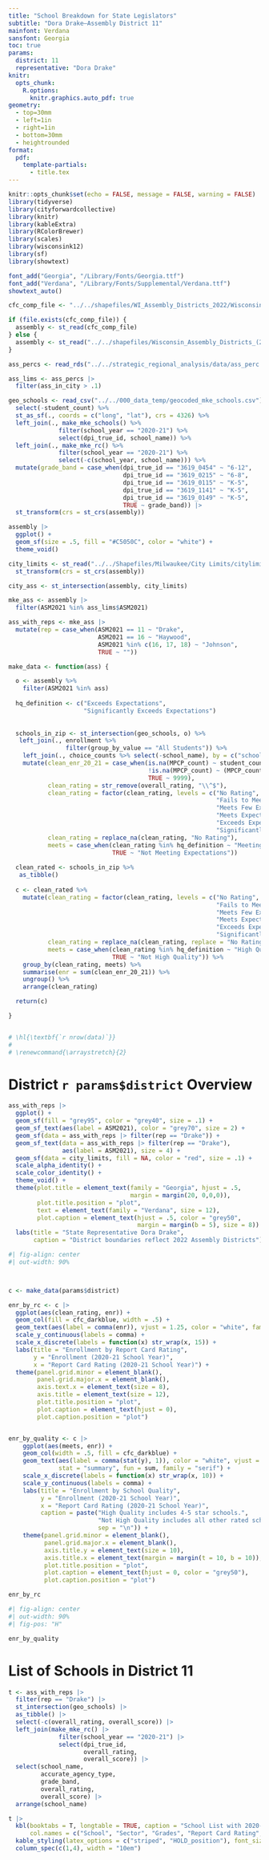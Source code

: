 ```yaml
---
title: "School Breakdown for State Legislators"
subtitle: "Dora Drake—Assembly District 11"
mainfont: Verdana
sansfont: Georgia
toc: true
params:
  district: 11
  representative: "Dora Drake"
knitr:
  opts_chunk: 
    R.options:
      knitr.graphics.auto_pdf: true
geometry:
  - top=30mm
  - left=1in
  - right=1in
  - bottom=30mm
  - heightrounded
format: 
  pdf:
    template-partials: 
      - title.tex
---
```

```r
knitr::opts_chunk$set(echo = FALSE, message = FALSE, warning = FALSE)
library(tidyverse)
library(cityforwardcollective)
library(knitr)
library(kableExtra)
library(RColorBrewer)
library(scales)
library(wisconsink12)
library(sf) 
library(showtext)

font_add("Georgia", "/Library/Fonts/Georgia.ttf")
font_add("Verdana", "/Library/Fonts/Supplemental/Verdana.ttf")
showtext_auto()

cfc_comp_file <- "../../shapefiles/WI_Assembly_Districts_2022/Wisconsin_Assembly_Districts_(2022).shp"

if (file.exists(cfc_comp_file)) {
  assembly <- st_read(cfc_comp_file)
} else {
  assembly <- st_read("../../shapefiles/Wisconsin_Assembly_Districts_(2022)/Wisconsin_Assembly_Districts_(2022).shp")
}

ass_percs <- read_rds("../../strategic_regional_analysis/data/ass_perc.rds")

ass_lims <- ass_percs |> 
  filter(ass_in_city > .1)

geo_schools <- read_csv("../../000_data_temp/geocoded_mke_schools.csv") %>%
  select(-student_count) %>%
  st_as_sf(., coords = c("long", "lat"), crs = 4326) %>%
  left_join(., make_mke_schools() %>%
              filter(school_year == "2020-21") %>%
              select(dpi_true_id, school_name)) %>%
  left_join(., make_mke_rc() %>%
              filter(school_year == "2020-21") %>%
              select(-c(school_year, school_name))) %>%
  mutate(grade_band = case_when(dpi_true_id == "3619_0454" ~ "6-12",
                                dpi_true_id == "3619_0215" ~ "6-8",
                                dpi_true_id == "3619_0115" ~ "K-5",
                                dpi_true_id == "3619_1141" ~ "K-5",
                                dpi_true_id == "3619_0149" ~ "K-5",
                                TRUE ~ grade_band)) |> 
  st_transform(crs = st_crs(assembly))

assembly |> 
  ggplot() +
  geom_sf(size = .5, fill = "#C5050C", color = "white") +
  theme_void()

city_limits <- st_read("../../Shapefiles/Milwaukee/City Limits/citylimit.shp") |> 
  st_transform(crs = st_crs(assembly))

city_ass <- st_intersection(assembly, city_limits)

mke_ass <- assembly |> 
  filter(ASM2021 %in% ass_lims$ASM2021)

ass_with_reps <- mke_ass |> 
  mutate(rep = case_when(ASM2021 == 11 ~ "Drake",
                         ASM2021 == 16 ~ "Haywood",
                         ASM2021 %in% c(16, 17, 18) ~ "Johnson",
                         TRUE ~ ""))

make_data <- function(ass) {

  o <- assembly %>%
    filter(ASM2021 %in% ass)
  
  hq_definition <- c("Exceeds Expectations",
                     "Significantly Exceeds Expectations") 
  
  
  schools_in_zip <- st_intersection(geo_schools, o) %>%
   left_join(., enrollment %>%
                filter(group_by_value == "All Students")) %>%
    left_join(., choice_counts %>% select(-school_name), by = c("school_year", "dpi_true_id")) %>%
    mutate(clean_enr_20_21 = case_when(is.na(MPCP_count) ~ student_count,
                                       !is.na(MPCP_count) ~ (MPCP_count + replace_na(SNSP_count, 0)),
                                       TRUE ~ 9999),
           clean_rating = str_remove(overall_rating, "\\^$"),
           clean_rating = factor(clean_rating, levels = c("No Rating",
                                                          "Fails to Meet Expectations",
                                                          "Meets Few Expectations",
                                                          "Meets Expectations",
                                                          "Exceeds Expectations",
                                                          "Significantly Exceeds Expectations")),
           clean_rating = replace_na(clean_rating, "No Rating"),
           meets = case_when(clean_rating %in% hq_definition ~ "Meeting Expectations",
                             TRUE ~ "Not Meeting Expectations"))
  
  clean_rated <- schools_in_zip %>%
   as_tibble() 
  
  c <- clean_rated %>%
    mutate(clean_rating = factor(clean_rating, levels = c("No Rating",
                                                          "Fails to Meet Expectations",
                                                          "Meets Few Expectations",
                                                          "Meets Expectations",
                                                          "Exceeds Expectations",
                                                          "Significantly Exceeds Expectations")),
           clean_rating = replace_na(clean_rating, replace = "No Rating"),
           meets = case_when(clean_rating %in% hq_definition ~ "High Quality",
                             TRUE ~ "Not High Quality")) %>%
    group_by(clean_rating, meets) %>%
    summarise(enr = sum(clean_enr_20_21)) %>%
    ungroup() %>%
    arrange(clean_rating)

  return(c)

}


# \hl{\textbf{`r nrow(data)`}}
# 
# \renewcommand{\arraystretch}{2}

```

\newpage
# District `r params$district` Overview

\vspace{.25in}

```r
ass_with_reps |> 
  ggplot() +
  geom_sf(fill = "grey95", color = "grey40", size = .1) +
  geom_sf_text(aes(label = ASM2021), color = "grey70", size = 2) +
  geom_sf(data = ass_with_reps |> filter(rep == "Drake")) +
  geom_sf_text(data = ass_with_reps |> filter(rep == "Drake"),
               aes(label = ASM2021), size = 4) +
  geom_sf(data = city_limits, fill = NA, color = "red", size = .1) +
  scale_alpha_identity() +
  scale_color_identity() +
  theme_void() +
  theme(plot.title = element_text(family = "Georgia", hjust = .5,
                                  margin = margin(20, 0,0,0)),
        plot.title.position = "plot",
        text = element_text(family = "Verdana", size = 12),
        plot.caption = element_text(hjust = .5, color = "grey50",
                                    margin = margin(b = 5), size = 8)) +
  labs(title = "State Representative Dora Drake",
       caption = "District boundaries reflect 2022 Assembly Districts")
```

\newpage

```r
#| fig-align: center
#| out-width: 90%



c <- make_data(params$district) 

enr_by_rc <- c |> 
  ggplot(aes(clean_rating, enr)) +
  geom_col(fill = cfc_darkblue, width = .5) +
  geom_text(aes(label = comma(enr)), vjust = 1.25, color = "white", family = "serif") +
  scale_y_continuous(labels = comma) +
  scale_x_discrete(labels = function(x) str_wrap(x, 15)) +
  labs(title = "Enrollment by Report Card Rating",
       y = "Enrollment (2020-21 School Year)",
       x = "Report Card Rating (2020-21 School Year)") +
  theme(panel.grid.minor = element_blank(),
        panel.grid.major.x = element_blank(),
        axis.text.x = element_text(size = 8),
        axis.title = element_text(size = 12),
        plot.title.position = "plot",
        plot.caption = element_text(hjust = 0),
        plot.caption.position = "plot")


enr_by_quality <- c |> 
    ggplot(aes(meets, enr)) +
    geom_col(width = .5, fill = cfc_darkblue) +
    geom_text(aes(label = comma(stat(y), 1)), color = "white", vjust = 1.25, 
              stat = "summary", fun = sum, family = "serif") +
    scale_x_discrete(labels = function(x) str_wrap(x, 10)) +
    scale_y_continuous(labels = comma) +
    labs(title = "Enrollment by School Quality",
         y = "Enrollment (2020-21 School Year)",
         x = "Report Card Rating (2020-21 School Year)",
         caption = paste("High Quality includes 4-5 star schools.",
                         "Not High Quality includes all other rated schools.",
                         sep = "\n")) +
    theme(panel.grid.minor = element_blank(),
          panel.grid.major.x = element_blank(),
          axis.title.y = element_text(size = 10),
          axis.title.x = element_text(margin = margin(t = 10, b = 10)),
          plot.title.position = "plot",
          plot.caption = element_text(hjust = 0, color = "grey50"),
          plot.caption.position = "plot")

enr_by_rc

```

\vspace{.5in}

```r
#| fig-align: center
#| out-width: 90%
#| fig-pos: "H"

enr_by_quality

```


\newpage
# List of Schools in District 11

```r
t <- ass_with_reps |> 
  filter(rep == "Drake") |> 
  st_intersection(geo_schools) |> 
  as_tibble() |> 
  select(-c(overall_rating, overall_score)) |> 
  left_join(make_mke_rc() |> 
              filter(school_year == "2020-21") |> 
              select(dpi_true_id,
                     overall_rating, 
                     overall_score)) |> 
  select(school_name,
         accurate_agency_type,
         grade_band,
         overall_rating,
         overall_score) |> 
  arrange(school_name)

t |> 
  kbl(booktabs = T, longtable = TRUE, caption = "School List with 2020-21 Report Cards",
      col.names = c("School", "Sector", "Grades", "Report Card Rating", "Report Card Score")) |> 
  kable_styling(latex_options = c("striped", "HOLD_position"), font_size = 8) |> 
  column_spec(c(1,4), width = "10em")
```


